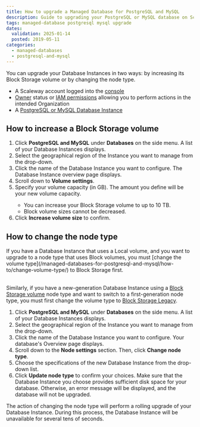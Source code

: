 ```yaml
---
title: How to upgrade a Managed Database for PostgreSQL and MySQL
description: Guide to upgrading your PostgreSQL or MySQL database on Scaleway.
tags: managed-database postgresql mysql upgrade
dates:
  validation: 2025-01-14
  posted: 2019-05-11
categories:
  - managed-databases
  - postgresql-and-mysql
---
```



You can upgrade your Database Instances in two ways: by increasing its Block Storage volume or by changing the node type.

<Requirements />

- A Scaleway account logged into the [console](https://console.scaleway.com)
- [Owner](/iam/concepts/#owner) status or [IAM permissions](/iam/concepts/#permission) allowing you to perform actions in the intended Organization
- A [PostgreSQL or MySQL Database Instance](/managed-databases-for-postgresql-and-mysql/quickstart/)

## How to increase a Block Storage volume

1. Click **PostgreSQL and MySQL** under **Databases** on the side menu. A list of your Database Instances displays.
2. Select the geographical region of the Instance you want to manage from the drop-down.
3. Click the name of the Database Instance you want to configure. The Database Instance overview page displays.
4. Scroll down to **Volume settings**.
5. Specify your volume capacity (in GB). The amount you define will be your new volume capacity.
     <Message type="important">
      - You can increase your Block Storage volume to up to 10 TB.
      - Block volume sizes cannot be decreased.
    </Message>
6. Click **Increase volume size** to confirm.

## How to change the node type

<Message type="important">
  If you have a Database Instance that uses a Local volume, and you want to upgrade to a node type that uses Block volumes, you must [change the volume type](/managed-databases-for-postgresql-and-mysql/how-to/change-volume-type/) to Block Storage first. <br /><br />

  Similarly, if you have a new-generation Database Instance using a [Block Storage volume](/managed-databases-for-postgresql-and-mysql/concepts/#block-storage) node type and want to switch to a first-generation node type, you must first change the volume type to [Block Storage Legacy](/managed-databases-for-postgresql-and-mysql/concepts/#block-storage-legacy).
</Message>

1. Click **PostgreSQL and MySQL** under **Databases** on the side menu. A list of your Database Instances displays.
2. Select the geographical region of the Instance you want to manage from the drop-down.
3. Click the name of the Database Instance you want to configure. Your database's Overview page displays.
4. Scroll down to the **Node settings** section. Then, click **Change node type**.
5. Choose the specifications of the new Database Instance from the drop-down list.
6. Click **Update node type** to confirm your choices.
    <Message type="important">
      Make sure that the Database Instance you choose provides sufficient disk space for your database. Otherwise, an error message will be displayed, and the database will not be upgraded.
    </Message>

The action of changing the node type will perform a rolling upgrade of your Database Instance. During this process, the Database Instance will be unavailable for several tens of seconds.